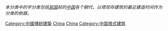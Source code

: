 ''本分类中的字分类包括[[中華民國|民国]]前的[[中国|中国]]各个朝代，以塔现存建筑的最近建造时间作为分类的依据。''
{{Commonscat|Pagodas in China}}

[[Category:中國傳統建築|Category:中國傳統建築]]
[[Category:東亞的塔|China]]
[[Category:各国的塔|China]]
[[Category:中国塔式建筑|Category:中国塔式建筑]]